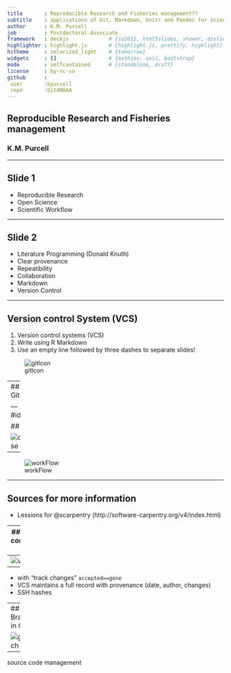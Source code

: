 ```yaml
---
title       : Reproducible Research and Fisheries management??
subtitle    : applications of Git, Markdown, knitr and Pandoc for scientific workflow
author      : K.M. Purcell
job         : Postdoctoral Associate
framework   : deckjs             # {io2012, html5slides, shower, dzslides, deckjs...}
highlighter : highlight.js       # {highlight.js, prettify, highlight}
hitheme     : solarized_light    # {tomorrow}
widgets     : []                 # {mathjax, quiz, bootstrap}
mode        : selfcontained      # {standalone, draft}
license     : by-nc-sa
github      : 
 user       :kpurcell
 repo       :Git4NOAA
---
```


## Reproducible Research and Fisheries management

### K.M. Purcell

---

## Slide 1

* Reproducible Research
* Open Science
* Scientific Workflow

---

## Slide 2

* Literature Programming (Donald Knuth)
* Clear provenance
* Repeatibility
* Collaboration
* Markdown
* Version Control

---

## Version control System (VCS)

1. Version control systems (VCS)
2. Write using R Markdown
3. Use an empty line followed by three dashes to separate slides!

![gitIcon](http://thril.uws.edu.au/wp-content/uploads/2013/10/git-icon.png)

---
## Git & GitHub




--- .class #id 

## Slide 2

![codeReuse](http://www.phdcomics.com/comics/archive/phd031214s.gif)

---

![workFlow](http://i1.wp.com/ouseful.files.wordpress.com/2012/07/rchitecture1.png)

---

## Sources for more information

* Lessions for @scarpentry (http://software-carpentry.org/v4/index.html)

---
## Pandoc conversion utility

![pandoc](http://johnmacfarlane.net/pandoc/diagram.png)

---
![vcs](http://www.phdcomics.com/comics/archive/phd101212s.gif)

---

* with "track changes" ```accepted==gone```
* VCS maintains a full record with provenance (date, author, changes)
 + SSH hashes
 


---
## Branches in Git

![gitBranch](C:\\Users\\Kevin.Purcell\\Documents\\GitHub\\Git4NOAA\\git4NOAA\\gitBranch.png)


---

source code management
